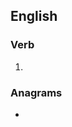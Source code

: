 ==English==

===Verb===
{{head|en|verb form}}

# {{en-third-person singular of|finagle}}

===Anagrams===
* {{anagrams|en|faelings|leafings}}